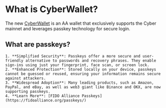 # What is CyberWallet?

The new [CyberWallet](https://passkey.cyber.co) is an AA wallet that exclusively supports the Cyber mainnet and leverages passkey technology for secure login.


## What are passkeys?
    1. **Simplified Security**: Passkeys offer a more secure and user-friendly alternative to passwords and recovery phrases. They enable sign-ins using just your fingerprint, face scan, or screen lock.
    2. **Enhanced Protection**: Stored locally on your device, passkeys cannot be guessed or reused, ensuring your information remains secure against attackers.
    3. **Widespread Adoption**: Many leading products, such as Amazon, PayPal, and eBay, as well as web3 giant like Binance and OKX, are now supporting passkeys.
    4. **Learn More**: [FIDO Alliance Passkeys](https://fidoalliance.org/passkeys/)

